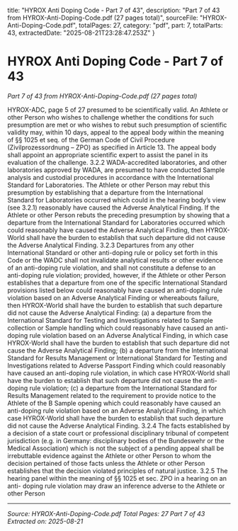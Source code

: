   title: "HYROX Anti Doping Code - Part 7 of 43",
  description: "Part 7 of 43 from HYROX-Anti-Doping-Code.pdf (27 pages total)",
  sourceFile: "HYROX-Anti-Doping-Code.pdf",
  totalPages: 27,
  category: "pdf",
  part: 7,
  totalParts: 43,
  extractedDate: "2025-08-21T23:28:47.253Z"
}

# HYROX Anti Doping Code - Part 7 of 43

*Part 7 of 43 from HYROX-Anti-Doping-Code.pdf (27 pages total)*

HYROX-ADC, page 5 of 27
presumed to be scientifically valid. An Athlete or other Person who wishes to
challenge whether the conditions for such presumption are met or who wishes to
rebut such presumption of scientific validity may, within 10 days, appeal to the appeal
body within the meaning of §§ 1025 et seq. of the German Code of Civil Procedure
(Zivilprozessordnung – ZPO) as specified in Article 13. The appeal body shall appoint
an appropriate scientific expert to assist the panel in its evaluation of the challenge.
3.2.2 WADA-accredited laboratories, and other laboratories approved by WADA, are
presumed to have conducted Sample analysis and custodial procedures in
accordance with the International Standard for Laboratories. The Athlete or other
Person may rebut this presumption by establishing that a departure from the
International Standard for Laboratories occurred which could in the hearing body’s
view (see 3.2.1) reasonably have caused the Adverse Analytical Finding. If the Athlete
or other Person rebuts the preceding presumption by showing that a departure from
the International Standard for Laboratories occurred which could reasonably have
caused the Adverse Analytical Finding, then HYROX-World shall have the burden to
establish that such departure did not cause the Adverse Analytical Finding.
3.2.3 Departures from any other International Standard or other anti-doping rule or policy
set forth in this Code or the WADC shall not invalidate analytical results or other
evidence of an anti-doping rule violation, and shall not constitute a defense to an
anti-doping rule violation; provided, however, if the Athlete or other Person
establishes that a departure from one of the specific International Standard
provisions listed below could reasonably have caused an anti-doping rule violation
based on an Adverse Analytical Finding or whereabouts failure, then HYROX-World
shall have the burden to establish that such departure did not cause the Adverse
Analytical Finding:
(a) a departure from the International Standard for Testing and Investigations
related to Sample collection or Sample handling which could reasonably have
caused an anti-doping rule violation based on an Adverse Analytical Finding, in
which case HYROX-World shall have the burden to establish that such departure
did not cause the Adverse Analytical Finding;
(b) a departure from the International Standard for Results Management or
International Standard for Testing and Investigations related to Adverse
Passport Finding which could reasonably have caused an anti-doping rule
violation, in which case HYROX-World shall have the burden to establish that
such departure did not cause the anti-doping rule violation;
(c) a departure from the International Standard for Results Management related to
the requirement to provide notice to the Athlete of the B Sample opening which
could reasonably have caused an anti-doping rule violation based on an Adverse
Analytical Finding, in which case HYROX-World shall have the burden to
establish that such departure did not cause the Adverse Analytical Finding.
3.2.4 The facts established by a decision of a state court or professional disciplinary
tribunal of competent jurisdiction (e.g. in Germany: disciplinary bodies of the
Bundeswehr or the Medical Association) which is not the subject of a pending appeal
shall be irrebuttable evidence against the Athlete or other Person to whom the
decision pertained of those facts unless the Athlete or other Person establishes that
the decision violated principles of natural justice.
3.2.5 The hearing panel within the meaning of §§ 1025 et sec. ZPO in a hearing on an anti-
doping rule violation may draw an inference adverse to the Athlete or other Person

---

*Source: HYROX-Anti-Doping-Code.pdf*
*Total Pages: 27*
*Part 7 of 43*
*Extracted on: 2025-08-21*
